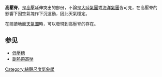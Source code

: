 {{unreferenced|time=2014-05-24T02:28:07+00:00}}
'''高壓脊'''，是[[高壓|高壓]]延伸突出的部份，不論是[[大陸氣團|大陸氣團]]或[[海洋氣團|海洋氣團]]皆可見，在高壓脊的影響下因空氣塊作下沉運動，因此天氣穩定。

在閱讀地面[[天氣圖|天氣圖]]時，可以發現到高壓脊的存在。

==参见==
*[[低壓槽|低壓槽]]
*[[副熱帶高壓|副熱帶高壓]]
{{meteorology-stub}}
{{Authority control}}
[[Category:綜觀尺度氣象學|Category:綜觀尺度氣象學]]